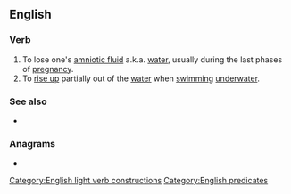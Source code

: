 {{also|breakwater}}
==English==

===Verb===
{{en-verb|breaks water|breaking water|broke water|broken water}}

# To lose one's [[amniotic fluid]] a.k.a. [[water]], usually during the last phases of [[pregnancy]].
# To [[rise up]] partially out of the [[water]] when [[swimming]] [[underwater]].

===See also===
* {{l|en|breakwater}}

===Anagrams===
* {{anagrams|en|water break}}

[[Category:English light verb constructions]]
[[Category:English predicates]]